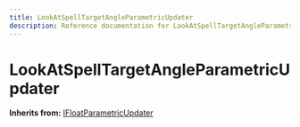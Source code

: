 ```yaml
---
title: LookAtSpellTargetAngleParametricUpdater
description: Reference documentation for LookAtSpellTargetAngleParametricUpdater meta class
---
```



# LookAtSpellTargetAngleParametricUpdater

**Inherits from:** [IFloatParametricUpdater](/classes/ifloatparametricupdater)

<ClassDetails file="/db/classes/LookAtSpellTargetAngleParametricUpdater.dc3af326dd10.json" />
